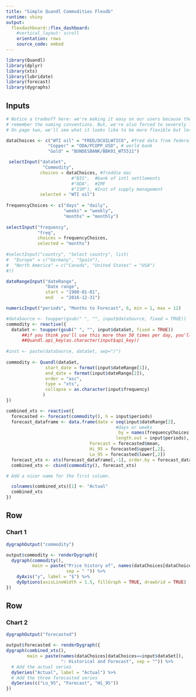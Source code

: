 ```yaml
---
title: "Simple Quandl Commodities Flexdb"
runtime: shiny
output:
  flexdashboard::flex_dashboard:
    #vertical_layout: scroll
    orientation: rows
    source_code: embed
---
```


```r
library(Quandl)
library(dplyr)
library(xts)
library(lubridate)
library(forecast)
library(dygraphs)
```

Inputs{.sidebar}
--------------------------------

```r
# Notice a tradeoff here: we're making it easy on our users because they don't need to 
# remember the naming conventions. But, we're also forced to severely limit their choices. 
# On page two, we'll see what it looks like to be more flexible but less efficient.

dataChoices <- c("WTI oil" = "FRED/DCOILWTICO", #fred data from federal reserve
                "Copper" = "ODA/PCOPP_USD", # world bank
                "Gold" = "BUNDESBANK/BBK01_WT5511")

 selectInput("dataSet",
              "Commodity",
             choices = dataChoices, #freddie mac
                         #"BIS",  #bank of intl settlements
                         #"ODA",  #IMF
                         #"ISM"), #Inst of supply management
             selected = "WTI oil")
 
frequencyChoices <- c("days" = "daily",
                      "weeks" = "weekly", 
                      "months" = "monthly")
                     
selectInput("frequency",
            "freq",
            choices = frequencyChoices, 
            selected = "months")
                     
#selectInput("country", "Select country", list(
#  "Europe" = c("Germany", "Spain"),
#  "North America" = c("Canada", "United States" = "USA")
#))

dateRangeInput("dateRange",
               "Date range",
               start = "1980-01-01",
               end   = "2016-12-31")

numericInput("periods", "Months to Forecast", 6, min = 1, max = 12)

#dataSource <- toupper(gsub(" ", "", input$dataSource, fixed = TRUE))
commodity <- reactive({
  dataSet <- toupper(gsub(" ", "", input$dataSet, fixed = TRUE))
      ##if you think you'll use this more than 50 times per day, you'll need an api key
      ##Quandl.api_key(as.character(input$api_key))
      
#inst <- paste(dataSource, dataSet, sep="/")
      
commodity <- Quandl(dataSet,
               start_date = format(input$dateRange[1]),
               end_date = format(input$dateRange[2]),
               order = "asc",
               type = "xts",
               collapse = as.character(input$frequency)
              )
})

combined_xts <- reactive({
  forecasted <- forecast(commodity(), h = input$periods)
  forecast_dataframe <- data.frame(date = seq(input$dateRange[2], 
                                          #days or weeks    
                                           by = names(frequencyChoices[frequencyChoices == input$frequency]), 
                                          length.out = input$periods),
                                Forecast = forecasted$mean,
                                Hi_95 = forecasted$upper[,2],
                                Lo_95 = forecasted$lower[,2])
  forecast_xts <- xts(forecast_dataframe[,-1], order.by = forecast_dataframe[,1])
  combined_xts <- cbind(commodity(), forecast_xts)

# Add a nicer name for the first column.

  colnames(combined_xts)[1] <- "Actual"
  combined_xts
})
```


Row
-------------------------------------
    
### Chart 1
    
```r
dygraphOutput("commodity")

output$commodity <- renderDygraph({
  dygraph(commodity(), 
          main = paste("Price history of", names(dataChoices[dataChoices==input$dataSet]), 
                       sep = " ")) %>%
    dyAxis("y", label = "$") %>%
    dyOptions(axisLineWidth = 1.5, fillGraph = TRUE, drawGrid = TRUE)
})

```

Row
-------------------------

### Chart 2

```r

dygraphOutput("forecasted")

output$forecasted <- renderDygraph({
dygraph(combined_xts(), 
        main = paste(names(dataChoices[dataChoices==input$dataSet]), 
                     ": Historical and Forecast", sep = "")) %>%
  # Add the actual series
  dySeries("Actual", label = "Actual") %>%
  # Add the three forecasted series
  dySeries(c("Lo_95", "Forecast", "Hi_95"))
})
```

